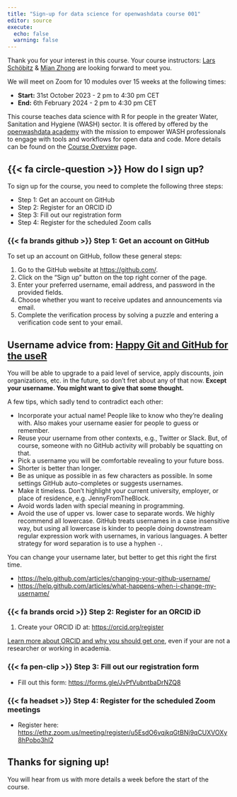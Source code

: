 ```yaml
---
title: "Sign-up for data science for openwashdata course 001"
editor: source
execute: 
  echo: false
  warning: false
---
```


Thank you for your interest in this course. Your course instructors: [Lars Schöbitz](https://openwashdata.org/about/lars/) & [Mian Zhong](https://openwashdata.org/about/mian/) are looking forward to meet you. 

We will meet on Zoom for 10 modules over 15 weeks at the following times: 

- **Start:** 31st October 2023 - 2 pm to 4:30 pm CET 
- **End:** 6th February 2024 - 2 pm to 4:30 pm CET

This course teaches data science with R for people in the greater Water, Sanitation and Hygiene (WASH) sector. It is offered by offered by the [openwashdata academy](https://openwashdata.org/pages/academy/) with the mission to empower WASH professionals to engage with tools and workflows for open data and code. More details can be found on the [Course Overview](overview.html) page.

## {{< fa circle-question >}} How do I sign up? 

To sign up for the course, you need to complete the following three steps:

- Step 1: Get an account on GitHub
- Step 2: Register for an ORCID iD
- Step 3: Fill out our registration form
- Step 4: Register for the scheduled Zoom calls

### {{< fa brands github >}} Step 1: Get an account on GitHub

To set up an account on GitHub, follow these general steps:

1.  Go to the GitHub website at <https://github.com/>.
2.  Click on the "Sign up" button on the top right corner of the page.
3.  Enter your preferred username, email address, and password in the provided fields.
4.  Choose whether you want to receive updates and announcements via email.
5.  Complete the verification process by solving a puzzle and entering a verification code sent to your email.

::: {.callout-tip collapse="true"}
## Username advice from: [Happy Git and GitHub for the useR](https://happygitwithr.com/github-acct.html#github-acct)

You will be able to upgrade to a paid level of service, apply discounts, join organizations, etc. in the future, so don't fret about any of that now. **Except your username. You might want to give that some thought.**

A few tips, which sadly tend to contradict each other:

-   Incorporate your actual name! People like to know who they're dealing with. Also makes your username easier for people to guess or remember.
-   Reuse your username from other contexts, e.g., Twitter or Slack. But, of course, someone with no GitHub activity will probably be squatting on that.
-   Pick a username you will be comfortable revealing to your future boss.
-   Shorter is better than longer.
-   Be as unique as possible in as few characters as possible. In some settings GitHub auto-completes or suggests usernames.
-   Make it timeless. Don't highlight your current university, employer, or place of residence, e.g. JennyFromTheBlock.
-   Avoid words laden with special meaning in programming.
-   Avoid the use of upper vs. lower case to separate words. We highly recommend all lowercase. GitHub treats usernames in a case insensitive way, but using all lowercase is kinder to people doing downstream regular expression work with usernames, in various languages. A better strategy for word separation is to use a hyphen `-`.

You can change your username later, but better to get this right the first time.

-   <https://help.github.com/articles/changing-your-github-username/>
-   <https://help.github.com/articles/what-happens-when-i-change-my-username/>
:::

### {{< fa brands orcid >}} Step 2: Register for an ORCID iD

1. Create your ORCID iD at: <https://orcid.org/register>

[Learn more about ORCID and why you should get one](https://the-turing-way.netlify.app/communication/citable/citable-orcid.html?highlight=orcid), even if your are not a researcher or working in academia.

### {{< fa pen-clip >}} Step 3: Fill out our registration form

- Fill out this form: <https://forms.gle/JvPfVubntbaDrNZQ8>

### {{< fa headset >}} Step 4: Register for the scheduled Zoom meetings

- Register here: <https://ethz.zoom.us/meeting/register/u5EsdO6vqjkqGtBNj9qCUXVOXy8hPobo3hI2>

## Thanks for signing up!

You will hear from us with more details a week before the start of the course.

